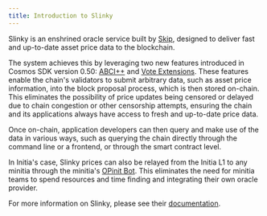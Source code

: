 ```yaml
---
title: Introduction to Slinky
---
```


Slinky is an enshrined oracle service built by [Skip](https://skip.money), designed to deliver fast and up-to-date asset price data to the blockchain.

The system achieves this by leveraging two new features introduced in Cosmos SDK version 0.50: [ABCI++](https://members.delphidigital.io/learn/abci) and [Vote Extensions](https://docs.cosmos.network/main/build/abci/vote-extensions). These features enable the chain's validators to submit arbitrary data, such as asset price information, into the block proposal process, which is then stored on-chain. This eliminates the possibility of price updates being censored or delayed due to chain congestion or other censorship attempts, ensuring the chain and its applications always have access to fresh and up-to-date price data.

Once on-chain, application developers can then query and make use of the data in various ways, such as querying the chain directly through the command line or a frontend, or through the smart contract level.

In Initia's case, Slinky prices can also be relayed from the Initia L1 to any minitia through the minitia's [OPinit Bot](/home/technical-architecture/opinit-framework/components/introduction). This eliminates the need for minitia teams to spend resources and time finding and integrating their own oracle provider.

For more information on Slinky, please see their [documentation](https://docs.skip.build/connect/introduction).
